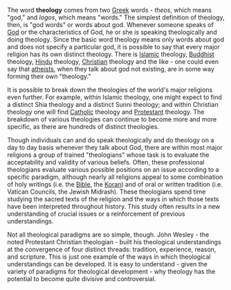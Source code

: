 {{subpages}}
The word '''theology''' comes from two [[Greek]] words - ''theos'', which means "god," and ''logos'', which means "words."  The simplest definition of theology, then, is "god words" or words about god.  Whenever someone speaks of [[God]] or the characteristics of God, he or she is speaking theologically and doing theology.  Since the basic word theology means only words about god and does not specify a particular god, it is possible to say that every major religion has its own distinct theology.  There is [[Islam]]ic theology, [[Buddhism|Buddhist]] theology, [[Hinduism|Hindu]] theology, [[Christianity|Christian]] theology and the like - one could even say that [[Atheism|atheist]]s, when they talk about god not existing, are in some way forming their own "theology."

It is possible to break down the theologies of the world's major religions even further.  For example, within Islamic theology, one might expect to find a distinct Shia theology and a distinct Sunni theology; and within Christian theology one will find [[Catholicism|Catholic]] theology and [[Protestantism|Protestant]] theology.  The breakdown of various theologies can continue to become more and more specific, as there are hundreds of distinct theologies.

Though individuals can and do speak theologically and do theology on a day to day basis whenever they talk about God, there are within most major religions a group of trained "theologians" whose task is to evaluate the acceptability and validity of various beliefs.  Often, these professional theologians evaluate various possible positions on an issue according to a specific paradigm, although nearly all religions appeal to some combination of holy writings (i.e. the [[Bible]], the [[Koran]]) and of oral or written tradition (i.e. Vatican Councils, the Jewish Midrash).  These theologians spend time studying the sacred texts of the religion and the ways in which those texts have been interpreted throughout history.  This study often results in a new understanding of crucial issues or a reinforcement of previous understandings.

Not all theological paradigms are so simple, though.  John Wesley - the noted Protestant Christian theologian - built his theological understandings at the convergence of four distinct threads: tradition, experience, reason, and scripture.  This is just one example of the ways in which theological understandings can be developed.  It is easy to understand - given the variety of paradigms for theological development - why theology has the potential to become quite divisive and controversial.